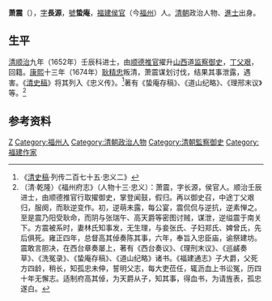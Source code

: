 {{Otheruses|other=名为蕭震的其他人物|蕭震}}

'''萧震'''（{{bd|？||1674年|catIdx=X}}），[[表字|字]]'''長源'''，[[號|號]]'''蛰庵'''，[[福建|福建]][[侯官|侯官]]（今[[福州|福州]]）人。[[清朝|清朝]]政治人物、[[進士|進士]]出身。

== 生平 ==
[[清|清]][[顺治|顺治]]九年（1652年）壬辰科进士，由[[顺德|顺德]][[推官|推官]]擢升[[山西|山西]]道[[监察御史|监察御史]]，[[丁忧|丁父艰]]，回籍。[[康熙|康熙]]十三年（1674年）[[耿精忠|耿精忠]]叛清，萧震谋划讨伐，结果其事泄露，遇害。《[[清史稿|清史稿]]》将其列入《忠义传》。<ref>《[[清史稿|清史稿]]·列传二百七十五·忠义二》</ref>著有《蛰庵存稿》、《道山纪略》、《理邢末议》等。<ref>（清·乾隆）《福州府志》（人物十三·忠义）：萧震，字长源，侯官人。顺治壬辰进士，由顺德推官行取擢御史，掌登闻鼓，假归。再以御史召，中途丁父艰归，服阕，而耿逆变作。初，逆萌未露，每公宴，震侃侃与逆抗，逆素惮之。至是震乃阳受耿命，而阴与张瑞午、高天爵等密图讨贼，谋泄，逆缢震于南关下。方震被系时，妻林氏知事发，无生理，与妾张氏、子妇郑氏、婢曾氏，先后俱死。雍正四年，总督高其倬奏陈其事，六年，奉旨入忠臣庙，谕祭建坊。震敢言胆决，在西台章奏屡上，著有《西台奏议》、《理刑末议》、《巡鹾奏草》、《洗冤录》、《蛰庵存稿》、《道山纪略》诸书。《福建通志》子大爵，父死方四龄，稍长，知孤忠未伸，誓明父志，每大吏莅任，辄沥血上书讼冤，历四十年无懈志。适制府高其倬，为天爵从子，知其事，得血书，为请旌表，孤忠遂白。</ref>

==参考资料==
{{reflist}}

{{順治九年壬辰科殿試金榜}}

{{Authority control}}

{{DEFAULTSORT:Xiao蕭}}
[[Category:萧姓|Z]]
[[Category:福州人|Category:福州人]]
[[Category:清朝政治人物|Category:清朝政治人物]]
[[Category:清朝監察御史|Category:清朝監察御史]]
[[Category:福建作家|Category:福建作家]]


{{清朝人物小作品}}